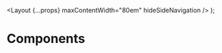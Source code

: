 <!--
Copyright (c) 2018-2019 Uber Technologies, Inc.

This source code is licensed under the MIT license found in the
LICENSE file in the root directory of this source tree.
-->


  <Layout {...props} maxContentWidth="80em" hideSideNavigation />
);

# Components

<Components />
